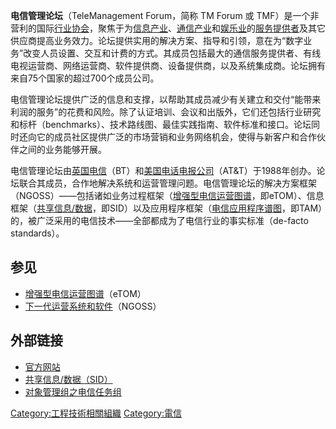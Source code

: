 '''电信管理论坛'''（TeleManagement Forum，简称 TM Forum 或 TMF）是一个非营利的国际[[行业协会|行业协会]]，聚焦于为[[信息产业|信息产业]]、[[通信产业|通信产业]]和[[娱乐业|娱乐业]]的[[服务提供者|服务提供者]]及其它供应商提高业务效力。论坛提供实用的解决方案、指导和引领，意在为“数字业务”改变人员设置、交互和计费的方式。其成员包括最大的通信服务提供者、有线电视运营商、网络运营商、软件提供商、设备提供商，以及系统集成商。论坛拥有来自75个国家的超过700个成员公司。

电信管理论坛提供广泛的信息和支撑，以帮助其成员减少有关建立和交付“能带来利润的服务”的花费和风险。除了认证培训、会议和出版外，它们还包括行业研究和标杆（benchmarks）、技术路线图、最佳实践指南、软件标准和接口。论坛同时还向它的成员社区提供广泛的市场营销和业务网络机会，使得与新客户和合作伙伴之间的业务能够开展。

电信管理论坛由[[英国电信|英国电信]]（BT）和[[美国电话电报公司|美国电话电报公司]]（AT&T）于1988年创办。论坛联合其成员，合作地解决系统和运营管理问题。电信管理论坛的解决方案框架（NGOSS）——包括诸如业务过程框架（[[增强型电信运营图谱|增强型电信运营图谱]]，即eTOM）、信息框架（[[共享信息/数据|共享信息/数据]]，即SID）以及应用程序框架（[[电信应用程序谱图|电信应用程序谱图]]，即TAM）的，被广泛采用的电信技术——全部都成为了电信行业的事实标准（de-facto standards）。

== 参见 ==
* [[增强型电信运营图谱|增强型电信运营图谱]]（eTOM）
* [[下一代运营系统和软件|下一代运营系统和软件]]（NGOSS）

== 外部链接 ==
* [https://web.archive.org/web/20200110123455/https://www.tmforum.org/ 官方网站]
* [http://www.tmforum.org/InformationFramework/1684/home.html 共享信息/数据（SID）]
* [https://web.archive.org/web/20130313110033/http://telecom.omg.org/telecom_task_force_roadmap.htm 对象管理组之电信任务组]

[[Category:工程技術相關組織|Category:工程技術相關組織]]
[[Category:電信|Category:電信]]